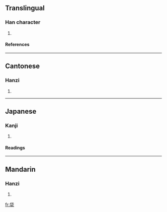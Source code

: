 ==Translingual==
===Han character===
{{Han char|rn=93|rad=牛|as=05|sn=9|four=2350<sub>4</sub>|canj=人心竹手 (OPHQ)}}
# {{defn|Han|sort=牛05}}
====References====
{{Han ref|kx=0699.220|dkj=19979|dj=1112.110|hdz=31807.110|uh=726E|ud=29294|bh=CFBD|bd=53181}}

----
==Cantonese==
===Hanzi===
{{yue-hanzi|jyut=|y=jin3}}
# {{defn|Cantonese}}

----
==Japanese==
===Kanji===
{{ja-kanji|grade=|rs=牛05}}
# {{defn|Japanese}} 
====Readings====
{{ja-readings|on=[[せん]] (sen)|kun=[[つつぽり]] (tsutsupori)}}

----
==Mandarin==
===Hanzi===
{{cmn-hanzi|pin=[[jiàn]] (jian4)|wg=chien<sup>4</sup>}}
# {{defn|Mandarin}}

[[fr:牮]]